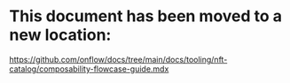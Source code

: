 # This document has been moved to a new location:

https://github.com/onflow/docs/tree/main/docs/tooling/nft-catalog/composability-flowcase-guide.mdx

